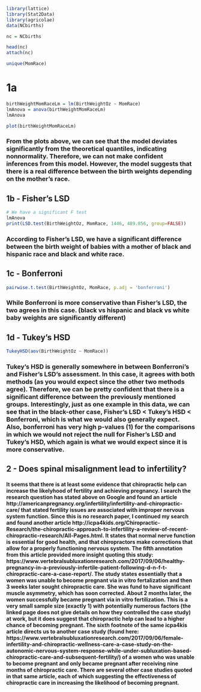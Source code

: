 ```r
library(lattice)
library(Stat2Data)
library(agricolae)
data(NCbirths)

nc = NCbirths
```

```r
head(nc)
attach(nc)
```

```r
unique(MomRace)
```

# 1a

```r
birthWeightMomRaceLm = lm(BirthWeightOz ~ MomRace)
lmAnova = anova(birthWeightMomRaceLm)
lmAnova
```

```r
plot(birthWeightMomRaceLm)
```

### From the plots above, we can see that the model deviates significantly from the theoretical quantiles, indicating nonnormality. Therefore, we can not make confident inferences from this model. However, the model suggests that there is a real difference between the birth weights depending on the mother's race. 

## 1b - Fisher's LSD 

```r
# We have a significant F test 
lmAnova
print(LSD.test(BirthWeightOz, MomRace, 1446, 489.856, group=FALSE))
```

### According to Fisher's LSD, we have a significant difference between the birth weight of babies with a mother of black and hispanic race and black and white race. 

## 1c - Bonferroni

```r
pairwise.t.test(BirthWeightOz, MomRace, p.adj = 'bonferroni')
```

### While Bonferroni is more conservative than Fisher's LSD, the two agrees in this case. (black vs hispanic and black vs white baby weights are significantly different)

## 1d - Tukey's HSD

```r
TukeyHSD(aov(BirthWeightOz ~ MomRace))
```

### Tukey's HSD is generally somewhere in between Bonferroni's and Fisher's LSD's assessment. In this case, it agrees with both methods (as you would expect since the other two methods agree). Therefore, we can be pretty confident that there is a significant difference between the previously mentioned groups. Interestingly, just as one example in this data, we can see that in the black-other case, Fisher's LSD < Tukey's HSD < Bonferroni, which is what we would also generally expect. Also, bonferroni has very high p-values (1) for the comparisons in which we would not reject the null for Fisher's LSD and Tukey's HSD, which again is what we would expect since it is more conservative. 

## 2 - Does spinal misalignment lead to infertility?

#### It seems that there is at least some evidence that chiropractic help can increase the likelyhood of fertility and achieving pregnancy. I search the research question has stated above on Google and found an article http://americanpregnancy.org/infertility/infertility-and-chiropractic-care/ that stated fertility issues are associated with improper nervous system function. Since this is no research paper, I continued my search and found another article http://icpa4kids.org/Chiropractic-Research/the-chiropractic-approach-to-infertility-a-review-of-recent-chiropractic-research/All-Pages.html. It states that normal nerve function is essential for good health, and that chiropractors make corrections that allow for a properly functioning nervous system. The fifth annotation from this article provided more insight quoting this study: https://www.vertebralsubluxationresearch.com/2017/09/06/healthy-pregnancy-in-a-previously-infertile-patient-following-d-n-f-t-chiropractic-care-a-case-report/. The study states essentially that a women was unable to become pregnant via in vitro fertalization and then 3 weeks later sought chiropractic care. She was fund to have significant muscle asymmetry, which has soon corrected. About 2 months later, the women successfully became pregnant via in vitro fertilization. This is a very small sample size (exactly 1) with potentially numerous factors (the linked page does not give details on how they controlled the case study) at work, but it does suggest that chiropractic help can lead to a higher chance of becoming pregnant. The sixth footnote of the same icpa4kis article directs us to another case study (found here: https://www.vertebralsubluxationresearch.com/2017/09/06/female-infertility-and-chiropractic-wellness-care-a-case-study-on-the-autonomic-nervous-system-response-while-under-subluxation-based-chiropractic-care-and-subsequent-fertility/) of a women who was unable to become pregnant and only became pregnant after receiving nine months of chiropractic care. There are several other case studies quoted in that same article, each of which suggesting the effectiveness of chiropractic care in increasing the likelihood of becoming pregnant. 

```r
```
